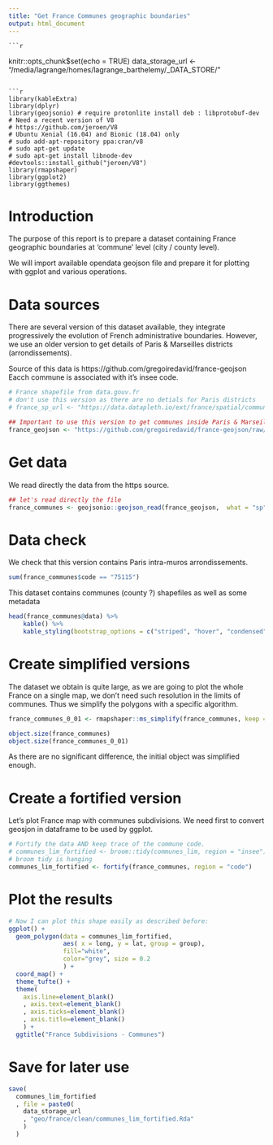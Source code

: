```yaml
---
title: "Get France Communes geographic boundaries"
output: html_document
---
```

    
    ```r
knitr::opts_chunk$set(echo = TRUE)
data_storage_url <- "/media/lagrange/homes/lagrange_barthelemy/_DATA_STORE/"
```

```r
library(kableExtra)
library(dplyr)
library(geojsonio) # require protonlite install deb : libprotobuf-dev
# Need a recent version of V8
# https://github.com/jeroen/V8
# Ubuntu Xenial (16.04) and Bionic (18.04) only
# sudo add-apt-repository ppa:cran/v8
# sudo apt-get update
# sudo apt-get install libnode-dev
#devtools::install_github("jeroen/V8")
library(rmapshaper)
library(ggplot2)
library(ggthemes)
```



# Introduction

The purpose of this report is to prepare a dataset containing France 
geographic boundaries at 'commune' level (city / county level).

We will import available opendata geojson file and prepare it for plotting
with ggplot and various operations.

# Data sources

There are several version of this dataset available, they integrate progressively
the evolution of French administrative boundaries. However, we use an older
version to get details of Paris & Marseilles districts (arrondissements).

Source of this data is https://github.com/gregoiredavid/france-geojson
Eacch commune is associated with it's insee code.

```r
# France shapefile from data.gouv.fr
# don't use this version as there are no detials for Paris districts
# france_sp_url <- "https://data.datapleth.io/ext/france/spatial/communes-simple/communes-20190101.json"

## Important to use this version to get communes inside Paris & Marseilles.
france_geojson <- "https://github.com/gregoiredavid/france-geojson/raw/v2.0.2/communes.geojson"
```


# Get data

We read directly the data from the https source.

```r
## let's read directly the file
france_communes <- geojsonio::geojson_read(france_geojson,  what = "sp")
```

# Data check

We check that this version contains Paris intra-muros arrondissements.

```r
sum(france_communes$code == "75115")
```


This dataset contains communes (county ?) shapefiles as well as some metadata

```r
head(france_communes@data) %>%
    kable() %>%
    kable_styling(bootstrap_options = c("striped", "hover", "condensed"))
```

# Create simplified versions

The dataset we obtain is quite large, as we are going to plot the whole France 
on a single map, we don’t need such resolution in the limits of communes. Thus 
we simplify the polygons with a specific algorithm.

```r
france_communes_0_01 <- rmapshaper::ms_simplify(france_communes, keep = 0.01)
```

```r
object.size(france_communes)
object.size(france_communes_0_01)
```
 As there are no significant difference, the initial object was simplified enough.

# Create a fortified version

Let's plot France map with communes subdivisions. We need first to convert
geosjon in dataframe to be used by ggplot.

```r
# Fortify the data AND keep trace of the commune code.
# communes_lim_fortified <- broom::tidy(communes_lim, region = "insee")
# broom tidy is hanging
communes_lim_fortified <- fortify(france_communes, region = "code")

```

# Plot the results

```r
# Now I can plot this shape easily as described before:
ggplot() +
  geom_polygon(data = communes_lim_fortified, 
               aes( x = long, y = lat, group = group),
               fill="white", 
               color="grey", size = 0.2
               ) +
  coord_map() +
  theme_tufte() +
  theme(
    axis.line=element_blank()
    , axis.text=element_blank()
    , axis.ticks=element_blank()
    , axis.title=element_blank()
    ) +
  ggtitle("France Subdivisions - Communes")
```


# Save for later use

```r
save(
  communes_lim_fortified
  , file = paste0(
    data_storage_url
    , "geo/france/clean/communes_lim_fortified.Rda"
    )
  )
```


